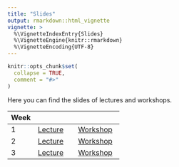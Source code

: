```yaml
---
title: "Slides"
output: rmarkdown::html_vignette
vignette: >
  %\VignetteIndexEntry{Slides}
  %\VignetteEngine{knitr::rmarkdown}
  %\VignetteEncoding{UTF-8}
---
```


```r
knitr::opts_chunk$set(
  collapse = TRUE,
  comment = "#>"
)
```

Here you can find the slides of lectures and workshops.

| Week |         |          |
|------|---------|----------|
| 1    | [Lecture](https://stefanocoretta.github.io/sqmf-slides/week-01/lecture/)        | [Workshop](https://stefanocoretta.github.io/sqmf-slides/week-01/workshop/)         |
| 2    | [Lecture](https://stefanocoretta.github.io/sqmf-slides/week-02/lecture/)        | [Workshop](https://stefanocoretta.github.io/sqmf-slides/week-02/workshop/)         |
| 3    | [Lecture](https://stefanocoretta.github.io/sqmf-slides/week-03/lecture/)        | [Workshop](https://stefanocoretta.github.io/sqmf-slides/week-03/workshop/)         |
